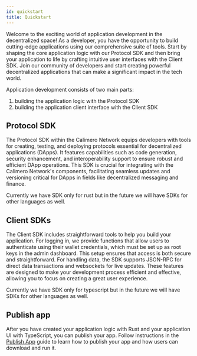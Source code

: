 ```yaml
---
id: quickstart
title: Quickstart
---
```


Welcome to the exciting world of application development in the decentralized space! As a developer, you have the opportunity to build cutting-edge applications using our comprehensive suite of tools. Start by shaping the core application logic with our Protocol SDK and then bring your application to life by crafting intuitive user interfaces with the Client SDK. Join our community of developers and start creating powerful decentralized applications that can make a significant impact in the tech world.

Application development consists of two main parts:

1. building the application logic with the Protocol SDK
2. building the application client interface with the Client SDK

## Protocol SDK

The Protocol SDK within the Calimero Network equips developers with tools for creating, testing, and deploying protocols essential for decentralized applications (DApps). It features capabilities such as code generation, security enhancement, and interoperability support to ensure robust and efficient DApp operations. This SDK is crucial for integrating with the Calimero Network's components, facilitating seamless updates and versioning critical for DApps in fields like decentralized messaging and finance.

Currently we have SDK only for rust but in the future we will have SDKs for other languages as well.

## Client SDKs

The Client SDK includes straightforward tools to help you build your application. For logging in, we provide functions that allow users to authenticate using their wallet credentials, which must be set up as root keys in the admin dashboard. This setup ensures that access is both secure and straightforward. For handling data, the SDK supports JSON-RPC for direct data transactions and websockets for live updates. These features are designed to make your development process efficient and effective, allowing you to focus on creating a great user experience.

Currently we have SDK only for typescript but in the future we will have SDKs for other languages as well.

## Publish app

After you have created your application logic with Rust and your application UI with TypeScript, you can publish your app. Follow instructions in the [Publish App](./03-publish-app.mdx) guide to learn how to publish your app and how users can download and run it.
